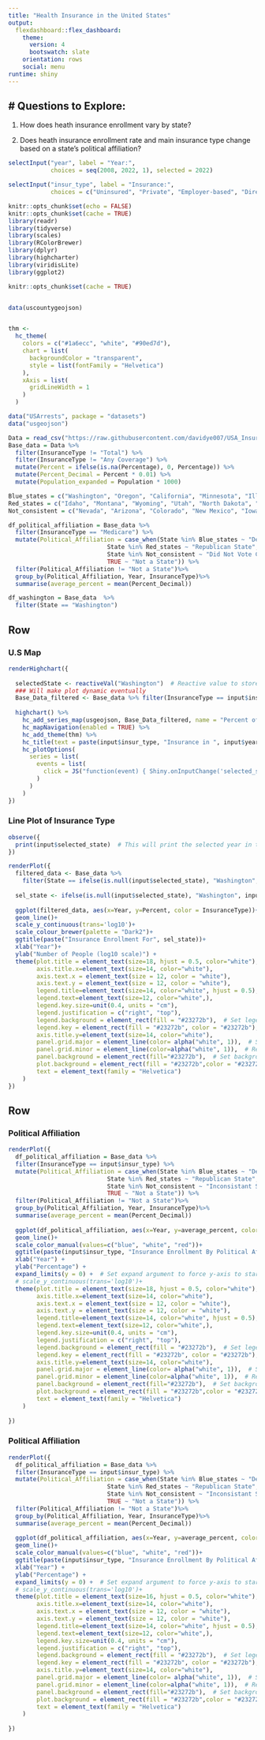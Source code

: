 ```yaml
---
title: "Health Insurance in the United States"
output: 
  flexdashboard::flex_dashboard:
    theme:
      version: 4
      bootswatch: slate
    orientation: rows
    social: menu
runtime: shiny
---
```




# Questions to Explore: {.sidebar}
-------------------------------------

1. How does heath insurance enrollment vary by state?

2. Does heath insurance enrollment rate and main insurance type change based on a state's political affiliation?

```r
selectInput("year", label = "Year:",
            choices = seq(2008, 2022, 1), selected = 2022)

selectInput("insur_type", label = "Insurance:",
            choices = c("Uninsured", "Private", "Employer-based", "Direct-purchase", "TRICARE", "Public", "Medicaid", "Medicare", "VA_Care"), selected = "Employer-based")
```

```r
knitr::opts_chunk$set(echo = FALSE)
knitr::opts_chunk$set(cache = TRUE)
library(readr)
library(tidyverse)
library(scales)
library(RColorBrewer)
library(dplyr)
library(highcharter)
library(viridisLite)
library(ggplot2)
```


```r

knitr::opts_chunk$set(cache = TRUE)


data(uscountygeojson)


thm <- 
  hc_theme(
    colors = c("#1a6ecc", "white", "#90ed7d"),
    chart = list(
      backgroundColor = "transparent",
      style = list(fontFamily = "Helvetica")
    ),
    xAxis = list(
      gridLineWidth = 1
    )
  )

data("USArrests", package = "datasets")
data("usgeojson")

Data = read_csv("https://raw.githubusercontent.com/davidye007/USA_Insurance/main/US_Insurance_Dataset.csv")
Base_data = Data %>%
  filter(InsuranceType != "Total") %>%
  filter(InsuranceType != "Any Coverage") %>%
  mutate(Percent = ifelse(is.na(Percentage), 0, Percentage)) %>%
  mutate(Percent_Decimal = Percent * 0.01) %>%
  mutate(Population_expanded = Population * 1000)

Blue_states = c("Washington", "Oregon", "California", "Minnesota", "Illinois", "New York", "Vermont", "Maine", "Massachussetts", "Rhode Island", "Conneticut", "New Jersey", "Delaware", "Maryland", "District of Columbia", "Hawaii")
Red_states = c("Idaho", "Montana", "Wyoming", "Utah", "North Dakota", "South Dakota", "Nebraska", "Kansas", "Oklahoma", "Texas", "Missouri", "Arkansas", "Louisiana", "Mississippi", "Alabama", "South Carolina", "Tennessee", "Kentucky", "West Virginia", "Alaska")
Not_consistent = c("Nevada", "Arizona", "Colorado", "New Mexico", "Iowa", "Wisconsin", "Michigan", "Indiana", "Ohio", "Pennsylvania", "New Hampshire", "Virginia", "North Carolina", "Georgia", "Florida")
```

```r
df_political_affiliation = Base_data %>%
  filter(InsuranceType == "Medicare") %>%
  mutate(Political_Affiliation = case_when(State %in% Blue_states ~ "Democratic State",
                            State %in% Red_states ~ "Republican State",
                            State %in% Not_consistent ~ "Did Not Vote Consistantly Democratic or Republican",
                            TRUE ~ "Not a State")) %>%
  filter(Political_Affiliation != "Not a State")%>%
  group_by(Political_Affiliation, Year, InsuranceType)%>% 
  summarise(average_percent = mean(Percent_Decimal))                          

df_washington = Base_data  %>%
  filter(State == "Washington")
```

Row
-------------------------------------

### U.S Map

```r
renderHighchart({
  
  selectedState <- reactiveVal("Washington")  # Reactive value to store the selected state
  ### Will make plot dynamic eventually
  Base_Data_filtered <- Base_data %>% filter(InsuranceType == input$insur_type, Year == input$year, State != "United States")
  
  highchart() %>%
    hc_add_series_map(usgeojson, Base_Data_filtered, name = "Percent of State: ", value = "Percentage", joinBy = c("woename", "State")) %>%
    hc_mapNavigation(enabled = TRUE) %>%
    hc_add_theme(thm) %>%
    hc_title(text = paste(input$insur_type, "Insurance in ", input$year), style = list(color = "white")) %>%
    hc_plotOptions(
      series = list(
        events = list(
          click = JS("function(event) { Shiny.onInputChange('selected_state', event.point.name); }")
        )
      )
    )
})
```

### Line Plot of Insurance Type

```r
observe({
  print(input$selected_state)  # This will print the selected year in the R console
})

```


```r
renderPlot({
  filtered_data <- Base_data %>% 
    filter(State == ifelse(is.null(input$selected_state), "Washington", input$selected_state))
  
  sel_state <- ifelse(is.null(input$selected_state), "Washington", input$selected_state)
  
  ggplot(filtered_data, aes(x=Year, y=Percent, color = InsuranceType))+
  geom_line()+
  scale_y_continuous(trans='log10')+
  scale_colour_brewer(palette = "Dark2")+
  ggtitle(paste("Insurance Enrollment For", sel_state))+
  xlab("Year")+
  ylab("Number of People (log10 scale)") +
  theme(plot.title = element_text(size=18, hjust = 0.5, color="white"),
        axis.title.x=element_text(size=14, color="white"),
        axis.text.x = element_text(size = 12, color = "white"),
        axis.text.y = element_text(size = 12, color = "white"),
        legend.title=element_text(size=14, color="white", hjust = 0.5),
        legend.text=element_text(size=12, color="white",),
        legend.key.size=unit(0.4, units = "cm"),
        legend.justification = c("right", "top"),
        legend.background = element_rect(fill = "#23272b"),  # Set legend background to black
        legend.key = element_rect(fill = "#23272b", color = "#23272b"),  # Set legend key background and border color to black
        axis.title.y=element_text(size=14, color="white"),
        panel.grid.major = element_line(color= alpha("white", 1)),  # Set major gridlines to black
        panel.grid.minor = element_line(color=alpha("white", 1)),  # Remove minor gridlines
        panel.background = element_rect(fill="#23272b"),  # Set background color to grey
        plot.background = element_rect(fill = "#23272b",color = "#23272b"),  # Set the entire plot background to black
        text = element_text(family = "Helvetica")
    )
})
```

Row {.tabset .tabset-fade}
-------------------------------------
### Political Affiliation

```r

renderPlot({
  df_political_affiliation = Base_data %>%
  filter(InsuranceType == input$insur_type) %>%
  mutate(Political_Affiliation = case_when(State %in% Blue_states ~ "Democratic State",
                            State %in% Red_states ~ "Republican State",
                            State %in% Not_consistent ~ "Inconsistant State",
                            TRUE ~ "Not a State")) %>%
  filter(Political_Affiliation != "Not a State")%>%
  group_by(Political_Affiliation, Year, InsuranceType)%>% 
  summarise(average_percent = mean(Percent_Decimal))
  
  ggplot(df_political_affiliation, aes(x=Year, y=average_percent, color =Political_Affiliation)) +
  geom_line()+
  scale_color_manual(values=c("blue", "white", "red"))+
  ggtitle(paste(input$insur_type, "Insurance Enrollment By Political Affiliation"))+
  xlab("Year") +
  ylab("Percentage") +
  expand_limits(y = 0) +  # Set expand argument to force y-axis to start from zero
  # scale_y_continuous(trans='log10')+
  theme(plot.title = element_text(size=18, hjust = 0.5, color="white"),
        axis.title.x=element_text(size=14, color="white"),
        axis.text.x = element_text(size = 12, color = "white"),
        axis.text.y = element_text(size = 12, color = "white"),
        legend.title=element_text(size=14, color="white", hjust = 0.5),
        legend.text=element_text(size=12, color="white",),
        legend.key.size=unit(0.4, units = "cm"),
        legend.justification = c("right", "top"),
        legend.background = element_rect(fill = "#23272b"),  # Set legend background to black
        legend.key = element_rect(fill = "#23272b", color = "#23272b"),  # Set legend key background and border color to black
        axis.title.y=element_text(size=14, color="white"),
        panel.grid.major = element_line(color= alpha("white", 1)),  # Set major gridlines to black
        panel.grid.minor = element_line(color=alpha("white", 1)),  # Remove minor gridlines
        panel.background = element_rect(fill="#23272b"),  # Set background color to grey
        plot.background = element_rect(fill = "#23272b",color = "#23272b"),  # Set the entire plot background to black
        text = element_text(family = "Helvetica")
    )
  
})
```

### Political Affiliation

```r

renderPlot({
  df_political_affiliation = Base_data %>%
  filter(InsuranceType == input$insur_type) %>%
  mutate(Political_Affiliation = case_when(State %in% Blue_states ~ "Democratic State",
                            State %in% Red_states ~ "Republican State",
                            State %in% Not_consistent ~ "Inconsistant State",
                            TRUE ~ "Not a State")) %>%
  filter(Political_Affiliation != "Not a State")%>%
  group_by(Political_Affiliation, Year, InsuranceType)%>% 
  summarise(average_percent = mean(Percent_Decimal))
  
  ggplot(df_political_affiliation, aes(x=Year, y=average_percent, color =Political_Affiliation)) +
  geom_line()+
  scale_color_manual(values=c("blue", "white", "red"))+
  ggtitle(paste(input$insur_type, "Insurance Enrollment By Political Affiliation"))+
  xlab("Year") +
  ylab("Percentage") +
  expand_limits(y = 0) +  # Set expand argument to force y-axis to start from zero
  # scale_y_continuous(trans='log10')+
  theme(plot.title = element_text(size=16, hjust = 0.5, color="white"),
        axis.title.x=element_text(size=14, color="white"),
        axis.text.x = element_text(size = 12, color = "white"),
        axis.text.y = element_text(size = 12, color = "white"),
        legend.title=element_text(size=14, color="white", hjust = 0.5),
        legend.text=element_text(size=12, color="white",),
        legend.key.size=unit(0.4, units = "cm"),
        legend.justification = c("right", "top"),
        legend.background = element_rect(fill = "#23272b"),  # Set legend background to black
        legend.key = element_rect(fill = "#23272b", color = "#23272b"),  # Set legend key background and border color to black
        axis.title.y=element_text(size=14, color="white"),
        panel.grid.major = element_line(color= alpha("white", 1)),  # Set major gridlines to black
        panel.grid.minor = element_line(color=alpha("white", 1)),  # Remove minor gridlines
        panel.background = element_rect(fill="#23272b"),  # Set background color to grey
        plot.background = element_rect(fill = "#23272b",color = "#23272b"),  # Set the entire plot background to black
        text = element_text(family = "Helvetica")
    )
  
})
```


